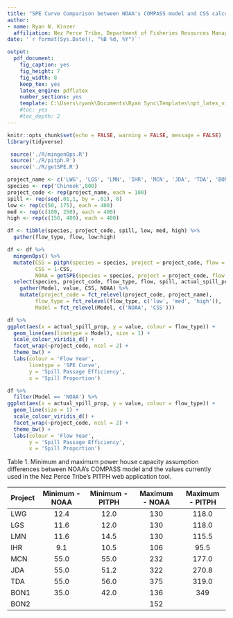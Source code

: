 ```yaml
---
title: "SPE Curve Comparison between NOAA's COMPASS model and CSS calculations."
author: 
- name: Ryan N. Kinzer
  affiliation: Nez Perce Tribe, Department of Fisheries Resources Management
date: '`r format(Sys.Date(), "%B %d, %Y")`'

output: 
  pdf_document:
    fig_caption: yes
    fig_height: 7
    fig_width: 8
    keep_tex: yes
    latex_engine: pdflatex
    number_sections: yes
    template: C:\Users\ryank\Documents\Ryan Sync\Templates\npt_latex_vignette.tex
    #toc: yes
    #toc_depth: 2
---
```


```r
knitr::opts_chunk$set(echo = FALSE, warning = FALSE, message = FALSE)
library(tidyverse)
```

```r
 source('./R/mingenOps.R')
 source('./R/pitph.R')
 source('./R/getSPE.R')
```

```r
project_name <- c('LWG', 'LGS', 'LMN', 'IHR', 'MCN', 'JDA', 'TDA', 'BON')
species <- rep('Chinook',800)
project_code <- rep(project_name, each = 100)
spill <- rep(seq(.01,1, by = .01), 8)
low <- rep(c(50, 175), each = 400)
med <- rep(c(100, 250), each = 400)
high <- rep(c(150, 400), each = 400)

df <- tibble(species, project_code, spill, low, med, high) %>%
  gather(flow_type, flow, low:high)
```

```r
df <- df %>%
  mingenOps() %>%
  mutate(CSS = pitph(species = species, project = project_code, flow = flow, spill = actual_spill_prop),
         CSS = 1-CSS,
         NOAA = getSPE(species = species, project = project_code, flow = flow, spill = actual_spill_prop)) %>%
  select(species, project_code, flow_type, flow, spill, actual_spill_prop, CSS, NOAA) %>%
    gather(Model, value, CSS, NOAA) %>%
    mutate(project_code = fct_relevel(project_code, project_name),
         flow_type = fct_relevel(flow_type, c('low', 'med', 'high')),
         Model = fct_relevel(Model, c('NOAA', 'CSS')))
```

```r
df %>% 
ggplot(aes(x = actual_spill_prop, y = value, colour = flow_type)) + 
  geom_line(aes(linetype = Model), size = 1) +
  scale_colour_viridis_d() +
  facet_wrap(~project_code, ncol = 2) +
  theme_bw() +
  labs(colour = 'Flow Year',
       linetype = 'SPE Curve',
       y = 'Spill Passage Efficiency',
       x = 'Spill Proportion')
```

```r
df %>% 
  filter(Model == 'NOAA') %>%
ggplot(aes(x = actual_spill_prop, y = value, colour = flow_type)) + 
  geom_line(size = 1) +
  scale_colour_viridis_d() +
  facet_wrap(~project_code, ncol = 2) +
  theme_bw() +
  labs(colour = 'Flow Year',
       y = 'Spill Passage Efficiency',
       x = 'Spill Proportion')
```

Table 1. Minimum and maximum power house capacity assumption differences between NOAA's COMPASS model and the values currently used in the Nez Perce Tribe's PITPH web application tool.

 Project | Minimum - NOAA | Minimum - PITPH | Maximum - NOAA | Maximum - PITPH
:--------|:--------------:|:---------------:|:--------------:|:--------------:
 LWG |12.4 | 12.0   | 130 | 118.0
 LGS |11.6 | 12.0   | 130 | 118.0
 LMN |11.6 | 14.5 | 130 | 115.5
 IHR |9.1 | 10.5 | 106 | 95.5
 MCN |55.0 | 55.0   | 232 | 177.0
 JDA |55.0 | 51.2 | 322 | 270.8
 TDA |55.0 | 56.0   | 375 | 319.0
 BON1 |35.0 | 42.0   | 136 | 349
 BON2 | | | 152 | 